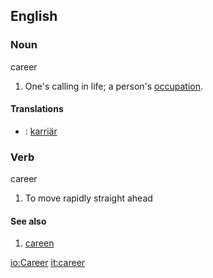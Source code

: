 ==English==

===Noun===
;career
#One's calling in life; a person's [[occupation]].

====Translations====
*{{sv}} : [[karriär]]

===Verb===
;career
#To move rapidly straight ahead

====See also====
#[[careen]]

[[io:Career]]
[[it:career]]